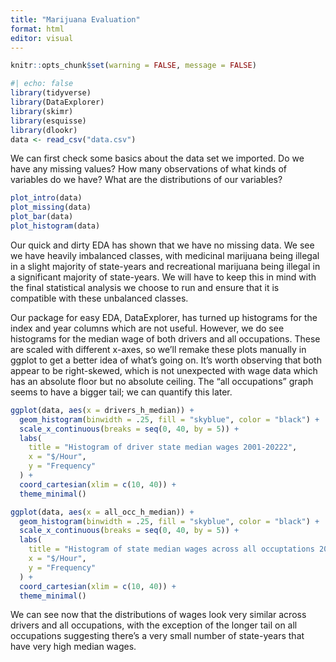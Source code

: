```yaml
---
title: "Marijuana Evaluation"
format: html
editor: visual
---
```


```r
knitr::opts_chunk$set(warning = FALSE, message = FALSE)  
```

```r
#| echo: false
library(tidyverse)
library(DataExplorer)
library(skimr)
library(esquisse)
library(dlookr)
data <- read_csv("data.csv")
```

We can first check some basics about the data set we imported. Do we have any missing values? How many observations of what kinds of variables do we have? What are the distributions of our variables?

```r
plot_intro(data)
plot_missing(data)
plot_bar(data)
plot_histogram(data)
```

Our quick and dirty EDA has shown that we have no missing data. We see we have heavily imbalanced classes, with medicinal marijuana being illegal in a slight majority of state-years and recreational marijuana being illegal in a significant majority of state-years. We will have to keep this in mind with the final statistical analysis we choose to run and ensure that it is compatible with these unbalanced classes. 

Our package for easy EDA, DataExplorer, has turned up histograms for the index and year columns which are not useful. However, we do see histograms for the median wage of both drivers and all occupations. These are scaled with different x-axes, so we'll remake these plots manually in ggplot to get a better idea of what's going on. It's worth observing that both appear to be right-skewed, which is not unexpected with wage data which has an absolute floor but no absolute ceiling. The "all occupations" graph seems to have a bigger tail; we can quantify this later. 

```r
ggplot(data, aes(x = drivers_h_median)) +
  geom_histogram(binwidth = .25, fill = "skyblue", color = "black") +
  scale_x_continuous(breaks = seq(0, 40, by = 5)) +
  labs(
    title = "Histogram of driver state median wages 2001-20222",
    x = "$/Hour",
    y = "Frequency"
  ) +
  coord_cartesian(xlim = c(10, 40)) +
  theme_minimal()

ggplot(data, aes(x = all_occ_h_median)) +
  geom_histogram(binwidth = .25, fill = "skyblue", color = "black") +
  scale_x_continuous(breaks = seq(0, 40, by = 5)) +
  labs(
    title = "Histogram of state median wages across all occuptations 2001-20222",
    x = "$/Hour",
    y = "Frequency"
  ) +
  coord_cartesian(xlim = c(10, 40)) +
  theme_minimal()
```

We can see now that the distributions of wages look very similar across drivers and all occupations, with the exception of the longer tail on all occupations suggesting there's a very small number of state-years that have very high median wages. 

